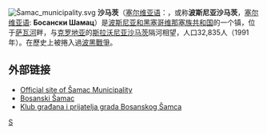 [[File:Šamac_municipality.svg|right]]
'''沙马茨'''（[[塞尔维亚语|塞尔维亚语]]：'''{{lang|sr|Шамац}}'''，或称'''波斯尼亚沙马茨'''，[[塞尔维亚语|塞尔维亚语]]: '''Босански Шамац'''）是[[波斯尼亚和黑塞哥维那|波斯尼亚和黑塞哥维那]][[塞族共和国|塞族共和国]]的一个镇，位于[[萨瓦河|萨瓦河]]畔，与[[克罗地亚|克罗地亚]]的[[斯拉沃尼亚沙马茨|斯拉沃尼亚沙马茨]]隔河相望，人口32,835人（1991年）。在歷史上被捲入過[[波黑戰爭|波黑戰爭]]。

== 外部链接 ==
* [http://www.opstinasamac.org/ Official site of Šamac Municipality] {{Wayback|url=http://www.opstinasamac.org/ |date=20080828075512 }}
* [https://web.archive.org/web/20131228192851/http://www.bosanskisamac.net/ Bosanski Šamac]
* [https://www.webcitation.org/query?id=1256534736290050&url=www.geocities.com/kladnjak/ Klub građana i prijatelja grada Bosanskog Šamca]

{{Serbia-stub}}

[[Category:波斯尼亚和黑塞哥维那城市|S]]